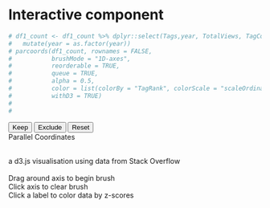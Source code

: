 # Interactive component

```r
# df1_count <- df1_count %>% dplyr::select(Tags,year, TotalViews, TagCount, TotalComments, AcceptedAnswers, TagRank) %>%
#   mutate(year = as.factor(year))
# parcoords(df1_count, rownames = FALSE, 
#           brushMode = "1D-axes", 
#           reorderable = TRUE, 
#           queue = TRUE, 
#           alpha = 0.5,
#           color = list(colorBy = "TagRank", colorScale = "scaleOrdinal", colorScheme = "schemeCategory10"),
#           withD3 = TRUE)
# 
# 

```






<title>d3.js Canvas Parallel Coordinates</title>
<script src="http://ajax.googleapis.com/ajax/libs/jquery/1.9.1/jquery.min.js"></script>
<script src="http://d3js.org/d3.v3.min.js" charset="utf-8"></script>
<script src="http://underscorejs.org/underscore-min.js"></script>
<script src="_include/js/lib/d3.parcoords.js"></script>
<script src="_include/js/lib/d3.underscore.math.js"></script>
<script src="_include/js/lib/d3.divgrid.js"></script>
<link rel="stylesheet" href="_include/css/fonts/droid.css" type="text/css" charset="utf-8" />
<link href="_include/css/d3.parcoords.css" rel="stylesheet">
<link href="_include/css/bigdata.parallelcoordinates.css" rel="stylesheet">
<button id="keep-data">Keep</button>
<button id="exclude-data">Exclude</button>
<button id="reset-data">Reset</button>
<br>
<div id="wrapper" class="parcoords" style="width:100%;height:800px">
<div id="desc">
<div id="title"><span class="large">Parallel Coordinates</span></div>
<br>
a d3.js visualisation using data from Stack Overflow
<br><br>Drag around axis to begin brush<br>
Click axis to clear brush<br>Click a label to color data by z-scores
</div>
</div>
</body>
<div id="grid"></div>
<script type="text/javascript" src="_include/js/bigdata.parallelcoordinates.js"></script>